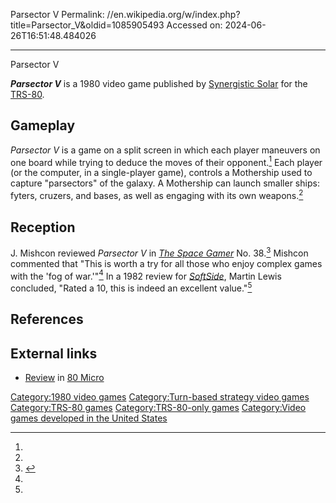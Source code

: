 Parsector V
Permalink: //en.wikipedia.org/w/index.php?title=Parsector_V&oldid=1085905493
Accessed on: 2024-06-26T16:51:48.484026



------
Parsector V
{{Orphan|date=April 2020}}

{{Infobox video game
| collapsible = 
| state = 
| italic title = 
| title = Parsector V
| image = File:Parsector V (Cover).png
| alt = 
| caption = 
| developer = 
| publisher = [[Synergistic Solar]]
| series = 
| engine = 
| platforms = [[TRS-80]]
| released = 1980
| genre = 
| modes = 
}}
'''''Parsector V''''' is a 1980 video game published by [[Synergistic Solar]] for the [[TRS-80]].

==Gameplay==
''Parsector V'' is a game on a split screen in which each player maneuvers on one board while trying to deduce the moves of their opponent.<ref name="SG"/> Each player (or the computer, in a single-player game), controls a Mothership used to capture "parsectors" of the galaxy. A Mothership can launch smaller ships: fyters, cruzers, and bases, as well as engaging with its own weapons.<ref name=lewis/>

==Reception==
J. Mishcon reviewed ''Parsector V'' in ''[[The Space Gamer]]'' No. 38.<ref name="SG">{{cite journal|last=Mishcon |first=J. |date=April 1981 |title=Capsule Reviews|journal=[[The Space Gamer]]|publisher=[[Steve Jackson Games]]|issue=38|pages=36}}</ref> Mishcon commented that "This is worth a try for all those who enjoy complex games with the 'fog of war.'"<ref name="SG"/> In a 1982 review for ''[[SoftSide]]'', Martin Lewis concluded, "Rated a 10, this is indeed an excellent value."<ref name=lewis/>

==References==
{{reflist|refs=
<ref name="lewis">{{cite journal |last1=Lewis |first1=Martin |title=Parsector V |journal=SoftSide |date=February 1982 |issue=41 |page=79 |url=https://archive.org/details/softside-magazine-41/page/n83}}</ref>
}}

==External links==
*[https://archive.org/details/80-microcomputing-magazine-1982-04/page/n45/mode/2up Review] in [[80 Micro]]

[[Category:1980 video games]]
[[Category:Turn-based strategy video games]]
[[Category:TRS-80 games]]
[[Category:TRS-80-only games]]
[[Category:Video games developed in the United States]]